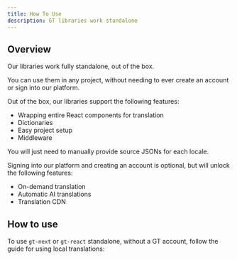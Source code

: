 ```yaml
---
title: How To Use
description: GT libraries work standalone
---
```



## Overview

Our libraries work fully standalone, out of the box. 

You can use them in any project, without needing to ever create an account or sign into our platform.

Out of the box, our libraries support the following features:

- Wrapping entire React components for translation
- Dictionaries
- Easy project setup
- Middleware

You will just need to manually provide source JSONs for each locale.

Signing into our platform and creating an account is optional, but will unlock the following features:

- On-demand translation
- Automatic AI translations
- Translation CDN

## How to use

To use `gt-next` or `gt-react` standalone, without a GT account, follow the guide for using local translations:

<Cards>
  <Card
    title="Next.js"
    href="/docs/next/tutorials/local-tx"
  />
  <Card
    title="React"
    href="/docs/react/tutorials/local-tx"
  />
</Cards>
